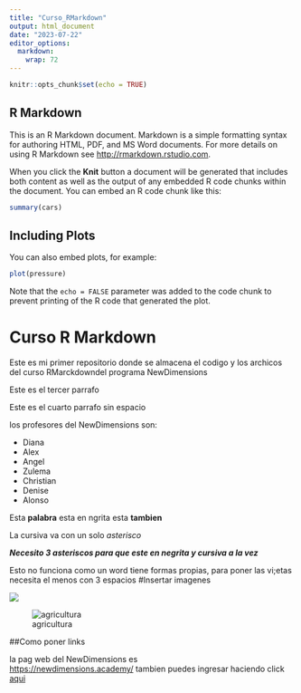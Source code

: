 ```yaml
---
title: "Curso_RMarkdown"
output: html_document
date: "2023-07-22"
editor_options: 
  markdown: 
    wrap: 72
---
```


```r
knitr::opts_chunk$set(echo = TRUE)
```

## R Markdown

This is an R Markdown document. Markdown is a simple formatting syntax
for authoring HTML, PDF, and MS Word documents. For more details on
using R Markdown see <http://rmarkdown.rstudio.com>.

When you click the **Knit** button a document will be generated that
includes both content as well as the output of any embedded R code
chunks within the document. You can embed an R code chunk like this:

```r
summary(cars)
```

## Including Plots

You can also embed plots, for example:

```r
plot(pressure)
```

Note that the `echo = FALSE` parameter was added to the code chunk to
prevent printing of the R code that generated the plot.

# Curso R Markdown

Este es mi primer repositorio donde se almacena el codigo y los archicos
del curso RMarckdowndel programa NewDimensions

Este es el tercer parrafo

Este es el cuarto parrafo sin espacio\

los profesores del NewDimensions son:

-   Diana
-   Alex
-   Angel
-   Zulema
-   Christian
-   Denise
-   Alonso

Esta **palabra** esta en ngrita esta **tambien**

La cursiva va con un solo *asterisco*

***Necesito 3 asteriscos para que este en negrita y cursiva a la vez***

Esto no funciona como un word tiene formas propias, para poner las
vi;etas necesita el menos con 3 espacios #Insertar imagenes

![](imagenes/agricultor.png)

![agricultura](imagenes/agricultura.png)

##Como poner links

la pag web del NewDimensions es <https://newdimensions.academy/> tambien
puedes ingresar haciendo click [aqui](https://newdimensions.academy/)

